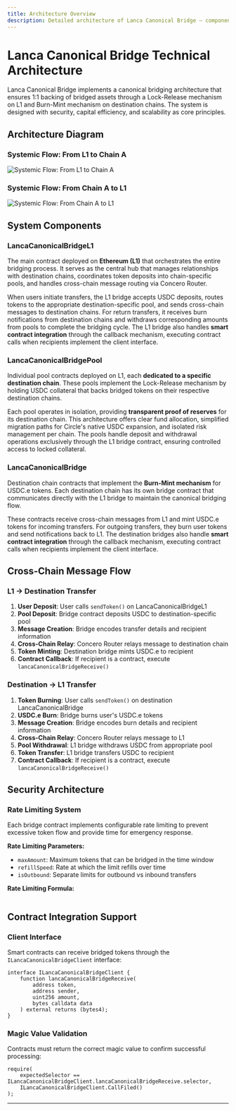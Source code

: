 ```yaml
---
title: Architecture Overview
description: Detailed architecture of Lanca Canonical Bridge — components, flows, and security model.
---
```



# Lanca Canonical Bridge Technical Architecture

Lanca Canonical Bridge implements a canonical bridging architecture that ensures 1:1 backing of bridged assets through a Lock-Release mechanism on L1 and Burn-Mint mechanism on destination chains. The system is designed with security, capital efficiency, and scalability as core principles.

## Architecture Diagram

### Systemic Flow: From L1 to Chain A

![Systemic Flow: From L1 to Chain A](../lcb/lancaCanonicalBridgeMainDiagram-1.png)

### Systemic Flow: From Chain A to L1

![Systemic Flow: From Chain A to L1](../lcb/lancaCanonicalBridgeMainDiagram-2.png)

## System Components

### LancaCanonicalBridgeL1

The main contract deployed on **Ethereum (L1)** that orchestrates the entire bridging process. It serves as the central hub that manages relationships with destination chains, coordinates token deposits into chain-specific pools, and handles cross-chain message routing via Concero Router.

When users initiate transfers, the L1 bridge accepts USDC deposits, routes tokens to the appropriate destination-specific pool, and sends cross-chain messages to destination chains. For return transfers, it receives burn notifications from destination chains and withdraws corresponding amounts from pools to complete the bridging cycle. The L1 bridge also handles **smart contract integration** through the callback mechanism, executing contract calls when recipients implement the client interface.

### LancaCanonicalBridgePool

Individual pool contracts deployed on L1, each **dedicated to a specific destination chain**. These pools implement the Lock-Release mechanism by holding USDC collateral that backs bridged tokens on their respective destination chains.

Each pool operates in isolation, providing **transparent proof of reserves** for its destination chain. This architecture offers clear fund allocation, simplified migration paths for Circle's native USDC expansion, and isolated risk management per chain. The pools handle deposit and withdrawal operations exclusively through the L1 bridge contract, ensuring controlled access to locked collateral.

### LancaCanonicalBridge

Destination chain contracts that implement the **Burn-Mint mechanism** for USDC.e tokens. Each destination chain has its own bridge contract that communicates directly with the L1 bridge to maintain the canonical bridging flow.

These contracts receive cross-chain messages from L1 and mint USDC.e tokens for incoming transfers. For outgoing transfers, they burn user tokens and send notifications back to L1. The destination bridges also handle **smart contract integration** through the callback mechanism, executing contract calls when recipients implement the client interface.

## Cross-Chain Message Flow

### L1 → Destination Transfer

1. **User Deposit**: User calls `sendToken()` on LancaCanonicalBridgeL1
2. **Pool Deposit**: Bridge contract deposits USDC to destination-specific pool
3. **Message Creation**: Bridge encodes transfer details and recipient information
4. **Cross-Chain Relay**: Concero Router relays message to destination chain
5. **Token Minting**: Destination bridge mints USDC.e to recipient
6. **Contract Callback**: If recipient is a contract, execute `lancaCanonicalBridgeReceive()`

### Destination → L1 Transfer

1. **Token Burning**: User calls `sendToken()` on destination LancaCanonicalBridge
2. **USDC.e Burn**: Bridge burns user's USDC.e tokens
3. **Message Creation**: Bridge encodes burn details and recipient information
4. **Cross-Chain Relay**: Concero Router relays message to L1
5. **Pool Withdrawal**: L1 bridge withdraws USDC from appropriate pool
6. **Token Transfer**: L1 bridge transfers USDC to recipient
7. **Contract Callback**: If recipient is a contract, execute `lancaCanonicalBridgeReceive()`

## Security Architecture

### Rate Limiting System

Each bridge contract implements configurable rate limiting to prevent excessive token flow and provide time for emergency response.

**Rate Limiting Parameters:**

- `maxAmount`: Maximum tokens that can be bridged in the time window
- `refillSpeed`: Rate at which the limit refills over time
- `isOutbound`: Separate limits for outbound vs inbound transfers

**Rate Limiting Formula:**

<Math
	input="$$
\text{Available Capacity} = \min(\text{maxAmount}, \text{lastCapacity} + \text{refillSpeed} \times \Delta t)
$$"
/>

## Contract Integration Support

### Client Interface

Smart contracts can receive bridged tokens through the `ILancaCanonicalBridgeClient` interface:

```solidity
interface ILancaCanonicalBridgeClient {
    function lancaCanonicalBridgeReceive(
        address token,
        address sender,
        uint256 amount,
        bytes calldata data
    ) external returns (bytes4);
}
```

### Magic Value Validation

Contracts must return the correct magic value to confirm successful processing:

```solidity
require(
    expectedSelector == ILancaCanonicalBridgeClient.lancaCanonicalBridgeReceive.selector,
    ILancaCanonicalBridgeClient.CallFiled()
);
```

---
